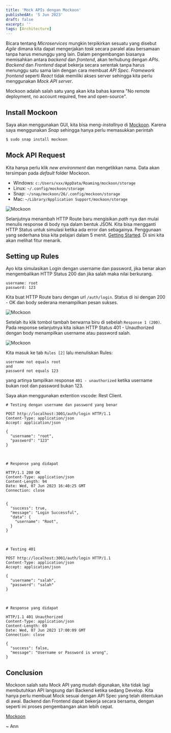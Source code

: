 ```yaml
---
title: 'Mock APIs dengan Mockoon'
publishedAt: '5 Jun 2023'
draft: false
excerpt: ''
tags: [Architecture]
---
```


Bicara tentang _Microservices_ mungkin terpikirkan sesuatu yang disebut _Agile_ dimana kita dapat mengerjakan _task_ secara paralel atau bersamaan tanpa harus menunggu yang lain. Dalam pengembangan biasanya memisahkan antara _backend_ dan _frontend_, akan terhubung dengan _APIs_. _Backend_ dan _Frontend_ dapat bekerja secara serentak tanpa harus menunggu satu sama lain dengan cara membuat _API Spec_. _Framework_ _frontend_ seperti _React_ tidak memiliki akses server sehingga kita perlu menggunakan _Mock API server_.

Mockoon adalah salah satu yang akan kita bahas karena "No remote deployment, no account required, free and open-source".

## Install Mockoon

Saya akan menggunakan GUI, kita bisa meng-_installnya_ di [Mockoon](https://mockoon.com/download/). Karena saya menggunakan _Snap_ sehingga hanya perlu memasukkan perintah

```bash
$ sudo snap install mockoon
```

## Mock API Request

Kita hanya perlu klik _new environment_ dan mengetikkan nama. Data akan tersimpan pada _default_ folder Mockoon.

- Windows: `c:/Users/xxx/AppData/Roaming/mockoon/storage`
- Linux: `~/.config/mockoon/storage`
- Snap: `~/snap/mockoon/26/.config/mockoon/storage`
- Mac: `~/Library/Application Support/mockoon/storage`

<Image
  src="https://res.cloudinary.com/dokfezoco/image/upload/v1694527355/rdwansch/mockoon.png"
  alt="Mockoon"
  width={900}
  height={0}
/>

Selanjutnya menambah HTTP Route baru mengisikan _path_ nya dan mulai menulis response di body nya dalam bentuk JSON. Kita bisa mengganti HTTP Status untuk simulasi ketika ada error dan sebagainya. Penggunaan yang sederhana bisa kita pelajari dalam 5 menit. [Getting Started](https://mockoon.com/tutorials/getting-started/). Di sini kita akan melihat fitur menarik.

## Setting up Rules

Ayo kita simulasikan Login dengan username dan password, jika benar akan mengembalikan HTTP Status 200 dan jika salah maka nilai berkurang.

```
username: root
password: 123
```

Kita buat HTTP Route baru dengan url `/auth/login`. Status di isi dengan 200 - OK dan body sederana menampilkan pesan sukses.

<Image
  src="https://res.cloudinary.com/dokfezoco/image/upload/v1694527355/rdwansch/mockoon-success.png"
  alt="Mockoon"
  width={900}
  height={0}
/>

Setelah itu klik tombol tambah berwarna biru di sebelah `Response 1 (200)`. Pada response selanjutnya kita isikan HTTP Status 401 - Unauthorized dengan body menampilkan username atau password salah.

<Image
  src="https://res.cloudinary.com/dokfezoco/image/upload/v1694527355/rdwansch/mockoon-unauthorized.png"
  alt="Mockoon"
  width={900}
  height={0}
/>

Kita masuk ke tab `Rules [2]` lalu menuliskan Rules:

```
username not equals root
and
password not equals 123
```

yang artinya tampilkan response `401 - unauthorized` ketika username bukan root dan password bukan 123.

Saya akan menggunakan extention vscode: Rest Client.

```http
# Testing dengan username dan password yang benar

POST http://localhost:3001/auth/login HTTP/1.1
Content-Type: application/json
Accept: application/json

{
  "username": "root",
  "password": "123"
}
```

<br />

```http
# Response yang didapat

HTTP/1.1 200 OK
Content-Type: application/json
Content-Length: 94
Date: Wed, 07 Jun 2023 16:40:25 GMT
Connection: close


{
  "success": true,
  "message": "Login Successful",
  "data": {
    "username": "Root",
  }
}

```

<br />

```http
# Testing 401

POST http://localhost:3001/auth/login HTTP/1.1
Content-Type: application/json
Accept: application/json

{
  "username": "salah",
  "password": "salah"
}
```

<br />

```http
# Response yang didapat

HTTP/1.1 401 Unauthorized
Content-Type: application/json
Content-Length: 69
Date: Wed, 07 Jun 2023 17:00:09 GMT
Connection: close

{
  "success": false,
  "message": "Username or Password is wrong",
}

```

## Conclusion

Mockoon salah satu Mock API yang mudah digunakan, kita tidak lagi membutuhkan API langsung dari Backend ketika sedang Develop. Kita hanya perlu membuat Mock sesuai dengan API Spec yang telah ditentukan di awal. Backend dan Frontend dapat bekerja secara bersama, dengan seperti ini proses pengembangan akan lebih cepat.

[Mockoon](https://mockoon.com/)

~ Ann
